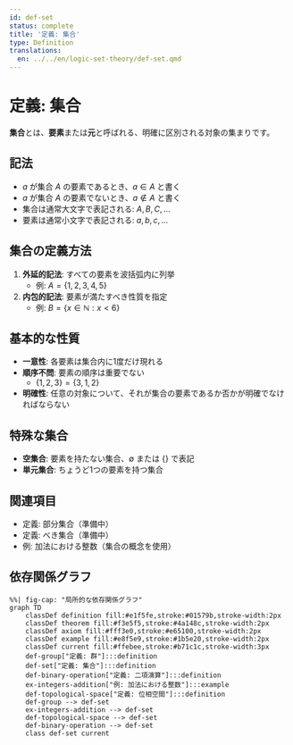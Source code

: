 ```yaml
---
id: def-set
status: complete
title: '定義: 集合'
type: Definition
translations:
  en: ../../en/logic-set-theory/def-set.qmd
---
```


# 定義: 集合 {#def-set}

**集合**とは、**要素**または**元**と呼ばれる、明確に区別される対象の集まりです。

## 記法

- $a$ が集合 $A$ の要素であるとき、$a \in A$ と書く
- $a$ が集合 $A$ の要素でないとき、$a \notin A$ と書く
- 集合は通常大文字で表記される: $A, B, C, \ldots$
- 要素は通常小文字で表記される: $a, b, c, \ldots$

## 集合の定義方法

1. **外延的記法**: すべての要素を波括弧内に列挙
   - 例: $A = \{1, 2, 3, 4, 5\}$

2. **内包的記法**: 要素が満たすべき性質を指定
   - 例: $B = \{x \in \mathbb{N} : x < 6\}$

## 基本的な性質

- **一意性**: 各要素は集合内に1度だけ現れる
- **順序不問**: 要素の順序は重要でない
  - $\{1, 2, 3\} = \{3, 1, 2\}$
- **明確性**: 任意の対象について、それが集合の要素であるか否かが明確でなければならない

## 特殊な集合

- **空集合**: 要素を持たない集合、$\emptyset$ または $\{\}$ で表記
- **単元集合**: ちょうど1つの要素を持つ集合

## 関連項目

- 定義: 部分集合（準備中）
- 定義: べき集合（準備中）
- 例: 加法における整数（集合の概念を使用）

## 依存関係グラフ

```mermaid
%%| fig-cap: "局所的な依存関係グラフ"
graph TD
    classDef definition fill:#e1f5fe,stroke:#01579b,stroke-width:2px
    classDef theorem fill:#f3e5f5,stroke:#4a148c,stroke-width:2px
    classDef axiom fill:#fff3e0,stroke:#e65100,stroke-width:2px
    classDef example fill:#e8f5e9,stroke:#1b5e20,stroke-width:2px
    classDef current fill:#ffebee,stroke:#b71c1c,stroke-width:3px
    def-group["定義: 群"]:::definition
    def-set["定義: 集合"]:::definition
    def-binary-operation["定義: 二項演算"]:::definition
    ex-integers-addition["例: 加法における整数"]:::example
    def-topological-space["定義: 位相空間"]:::definition
    def-group --> def-set
    ex-integers-addition --> def-set
    def-topological-space --> def-set
    def-binary-operation --> def-set
    class def-set current
```
